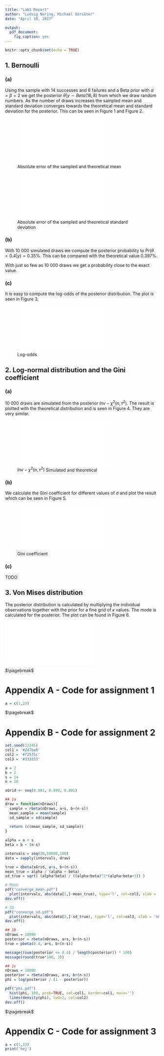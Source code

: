 ```yaml
---
title: "Lab1 Report"
author: "Ludvig Noring, Michael Sörsäter"
date: "April 10, 2017"

output:
  pdf_document:
    fig_caption: yes
---
```


```r
knitr::opts_chunk$set(echo = TRUE)

```

## 1. Bernoulli
### (a)
Using the sample with 14 successes and 6 failures and a Beta prior with $\alpha = \beta = 2$ we get the posterior
$\theta | y \sim Beta(16,8)$ from which we draw random numbers. As the number of draws increases the sampled mean and standard deviation converges towards the theoretical mean and standard deviation for the posterior. This can be seen in Figure 1 and Figure 2.

![Absolute error of the sampled and theoretical mean](plots/1-converge_mean.pdf)

![Absolute error of the sampled and theoretical standard deviation](plots/1-converge_sd.pdf)

### (b)
With 10 000 simulated draws we compute the posterior probability to $Pr(\theta < 0.4|y) = 0.35 \%$.
This can be compared with the theoretical value $0.397 \%$.

With just so few as 10 000 draws we get a probability close to the exact value.

### (c)
It is easy to compute the log-odds of the posterior distribution.
The plot is seen in Figure 3.  

![Log-odds](plots/1-phi.pdf)

## 2. Log-normal distribution and the Gini coefficient
### (a)
10 000 draws are simulated from the posterior $Inv-\chi^2(n,\tau^2)$.
The result is plotted with the theoretical distribution and is seen in Figure 4. They are very similar.

![$Inv-\chi^2(n,\tau^2)$ Simulated and theoretical](plots/2-chi-squared.pdf)

### (b)
We calculate the Gini coefficient for different values of $\sigma$ and plot the result which can be seen in Figure 5.

![Gini coefficient](plots/2-g.pdf)

### (c)
TODO

## 3. Von Mises distribution
The posterior distribution is calculated by multiplying the individual observations together with the prior for a fine grid of $\kappa$ values. The mode is calculated for the posterior. The plot can be found in Figure 6.
![Von Mises distribution](plots/3-posterior-distribution.pdf)

$\pagebreak$

# Appendix A - Code for assignment 1

```r
a = c(1,23)

```

$\pagebreak$

# Appendix B - Code for assignment 2

```r
set.seed(12345)
col1 = '#247ba0'
col2 = '#f25f5c'
col3 = '#333333'

a = 2
b = 2
s = 14
n = 20

xGrid <- seq(0.001, 0.999, 0.001)

## 1a
draw = function(nDraws){
  sample = rbeta(nDraws, a+s, b+(n-s))
  mean_sample = mean(sample)
  sd_sample = sd(sample)
  
  return (c(mean_sample, sd_sample))
}

alpha = a + s
beta = b + (n-s)

intervals = seq(20,50000,100)
data = sapply(intervals, draw)

true = dbeta(xGrid, a+s, b+(n-s))
mean_true = alpha / (alpha + beta)
sd_true = sqrt( (alpha*beta) / ((alpha+beta)^2*(alpha+beta+1)) )

# Mean
pdf("converge_mean.pdf")
  plot(intervals, abs(data[1,]-mean_true), type='l', col=col3, xlab = 'nDraws', ylab='Absolute error')
dev.off()

# SD
pdf("converge_sd.pdf")
  plot(intervals, abs(data[2,]-sd_true), type='l', col=col3, xlab = 'nDraws', ylab='Absolute error')
dev.off()

## 1b
nDraws = 10000
posterior = rbeta(nDraws, a+s, b+(n-s))
true = pbeta(0.4, a+s, b+(n-s))

message((sum(posterior <= 0.4) / length(posterior)) * 100)
message(round(true*100, 3))

## 1c
nDraws = 10000
posterior = rbeta(nDraws, a+s, b+(n-s))
phi = log(posterior / (1 - posterior))

pdf("phi.pdf")
  hist(phi, 100, prob=TRUE, col=col1, border=col1, main='')
  lines(density(phi), lwd=2, col=col2)
dev.off()


```

$\pagebreak$

# Appendix C - Code for assignment 3

```r
a = c(1,23)
print('hej')

```

